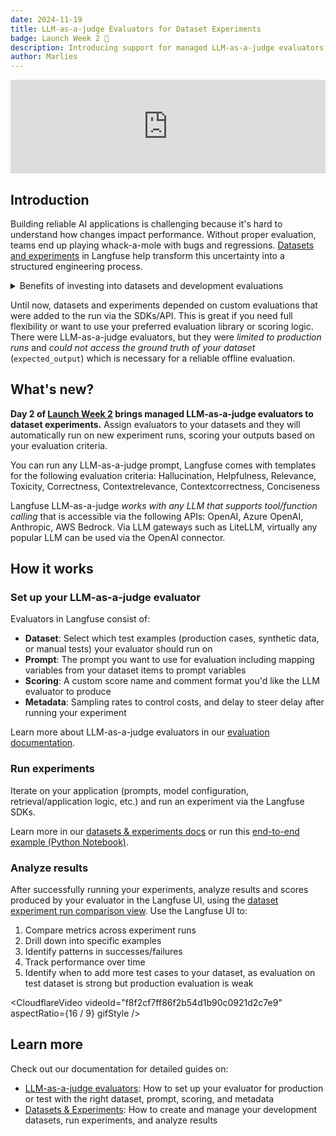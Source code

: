 ```yaml
---
date: 2024-11-19
title: LLM-as-a-judge Evaluators for Dataset Experiments
badge: Launch Week 2 🚀
description: Introducing support for managed LLM-as-a-judge evaluators for dataset experiments.
author: Marlies
---
```



<ChangelogHeader />

<iframe
  width="100%"
  className="aspect-[16/9] rounded mt-10 w-full"
  src="https://www.youtube.com/embed/JOGMn5nqCSM?si=9-Et0tKtOYffyvru"
  title="YouTube video player"
  frameborder="0"
  allow="accelerometer; autoplay; clipboard-write; encrypted-media; gyroscope; picture-in-picture; web-share"
  referrerpolicy="strict-origin-when-cross-origin"
  allowFullScreen
></iframe>

## Introduction

Building reliable AI applications is challenging because it's hard to understand how changes impact performance. Without proper evaluation, teams end up playing whack-a-mole with bugs and regressions. [Datasets and experiments](/docs/datasets/overview) in Langfuse help transform this uncertainty into a structured engineering process.

<details>
<summary>Benefits of investing into datasets and development evaluations</summary>

- Measure the impact of changes before deployment
- Identify regressions early
- Compare specific dataset items across different runs using reliable scores
- Build stronger conviction in your test datasets by identifying gaps between test and production evaluations
- Create reliable feedback loops for development

</details>

Until now, datasets and experiments depended on custom evaluations that were added to the run via the SDKs/API. This is great if you need full flexibility or want to use your preferred evaluation library or scoring logic. There were LLM-as-a-judge evaluators, but they were _limited to production runs_ and _could not access the ground truth of your dataset_ (`expected_output`) which is necessary for a reliable offline evaluation.

## What's new?

**Day 2 of [Launch Week 2](/blog/2024-11-17-launch-week-2) brings managed LLM-as-a-judge evaluators to dataset experiments.** Assign evaluators to your datasets and they will automatically run on new experiment runs, scoring your outputs based on your evaluation criteria.

You can run any LLM-as-a-judge prompt, Langfuse comes with templates for the following evaluation criteria: Hallucination, Helpfulness, Relevance, Toxicity, Correctness, Contextrelevance, Contextcorrectness, Conciseness

Langfuse LLM-as-a-judge _works with any LLM that supports tool/function calling_ that is accessible via the following APIs: OpenAI, Azure OpenAI, Anthropic, AWS Bedrock. Via LLM gateways such as LiteLLM, virtually any popular LLM can be used via the OpenAI connector.

## How it works

<Steps>

### Set up your LLM-as-a-judge evaluator

Evaluators in Langfuse consist of:

- **Dataset**: Select which test examples (production cases, synthetic data, or manual tests) your evaluator should run on
- **Prompt**: The prompt you want to use for evaluation including mapping variables from your dataset items to prompt variables
- **Scoring**: A custom score name and comment format you'd like the LLM evaluator to produce
- **Metadata**: Sampling rates to control costs, and delay to steer delay after running your experiment

Learn more about LLM-as-a-judge evaluators in our [evaluation documentation](/docs/scores/model-based-evals).

### Run experiments

Iterate on your application (prompts, model configuration, retrieval/application logic, etc.) and run an experiment via the Langfuse SDKs.

Learn more in our [datasets & experiments docs](/docs/datasets/overview) or run this [end-to-end example (Python Notebook)](/docs/datasets/python-cookbook).

### Analyze results

After successfully running your experiments, analyze results and scores produced by your evaluator in the Langfuse UI, using the [dataset experiment run comparison view](/changelog/2024-11-18-dataset-runs-comparison-view). Use the Langfuse UI to:

1. Compare metrics across experiment runs
2. Drill down into specific examples
3. Identify patterns in successes/failures
4. Track performance over time
5. Identify when to add more test cases to your dataset, as evaluation on test dataset is strong but production evaluation is weak

<CloudflareVideo
  videoId="f8f2cf7ff86f2b54d1b90c0921d2c7e9"
  aspectRatio={16 / 9}
  gifStyle
/>

</Steps>

## Learn more

Check out our documentation for detailed guides on:

- [LLM-as-a-judge evaluators](/docs/scores/model-based-evals): How to set up your evaluator for production or test with the right dataset, prompt, scoring, and metadata
- [Datasets & Experiments](/docs/datasets/overview): How to create and manage your development datasets, run experiments, and analyze results
